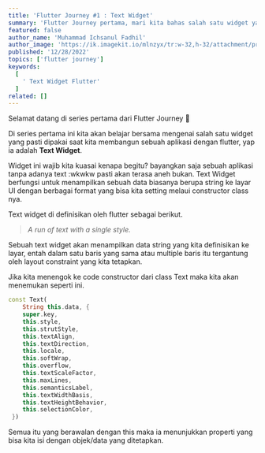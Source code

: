 ---
title: 'Flutter Journey #1 : Text Widget'
summary: 'Flutter Journey pertama, mari kita bahas salah satu widget yang paling sering dipakai, yaitu Text Widget'
featured: false
author_name: 'Muhammad Ichsanul Fadhil'
author_image: 'https://ik.imagekit.io/mlnzyx/tr:w-32,h-32/attachment/profile.webp'
published: '12/28/2022'
topics: ['flutter journey']
keywords:
  [
    ' Text Widget Flutter'
  ]
related: []
---

Selamat datang di series pertama dari Flutter Journey 👏

Di series pertama ini kita akan belajar bersama mengenai salah satu widget yang pasti dipakai saat kita membangun sebuah aplikasi dengan flutter, yap ia adalah **Text Widget**.

Widget ini wajib kita kuasai kenapa begitu? bayangkan saja sebuah aplikasi tanpa adanya text :wkwkw pasti akan  terasa aneh bukan. Text Widget berfungsi untuk menampilkan sebuah data biasanya berupa string ke layar UI dengan berbagai format yang bisa kita setting melaui constructor class nya.

Text widget di definisikan oleh flutter sebagai berikut.

> *A run of text with a single style.*
> 

Sebuah text widget akan menampilkan data string yang kita definisikan ke layar, entah dalam satu baris yang sama atau multiple baris itu tergantung oleh layout constraint yang kita tetapkan.

Jika kita menengok ke code constructor dari class Text maka kita akan menemukan seperti ini.

```dart
const Text(
    String this.data, {
    super.key,
    this.style,
    this.strutStyle,
    this.textAlign,
    this.textDirection,
    this.locale,
    this.softWrap,
    this.overflow,
    this.textScaleFactor,
    this.maxLines,
    this.semanticsLabel,
    this.textWidthBasis,
    this.textHeightBehavior,
    this.selectionColor,
 })
```

Semua itu yang berawalan dengan this maka ia menunjukkan properti yang bisa kita isi dengan objek/data yang ditetapkan.

